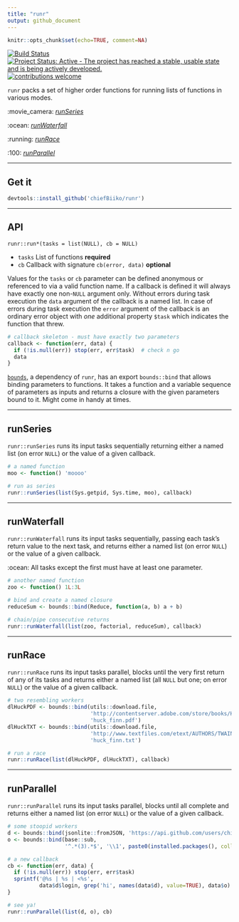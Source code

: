 ```yaml
---
title: "runr"
output: github_document
---
```


```r
knitr::opts_chunk$set(echo=TRUE, comment=NA)
```

[![Build Status](https://travis-ci.org/chiefBiiko/runr.svg?branch=master)](https://travis-ci.org/chiefBiiko/runr)
[![Project Status: Active - The project has reached a stable, usable state and is being actively developed.](http://www.repostatus.org/badges/latest/active.svg)](http://www.repostatus.org/#active)
[![contributions welcome](https://img.shields.io/badge/contributions-welcome-brightgreen.svg?style=flat)](https://github.com/chiefBiiko/runr/issues)

`runr` packs a set of higher order functions for running lists of functions in various modes.

:movie_camera: *[runSeries]* 

:ocean: *[runWaterfall]* 

:running: *[runRace]* 

:100: *[runParallel]*

***

## Get it

```r
devtools::install_github('chiefBiiko/runr')
```

***

## API

`runr::run*(tasks = list(NULL), cb = NULL)`

+ `tasks` List of functions **required** 
+ `cb` Callback with signature `cb(error, data)` **optional**

Values for the `tasks` or `cb` parameter can be defined anonymous or referenced to via a valid function name. If a callback is defined it will always have exactly one non-`NULL` argument only. Without errors during task execution the `data` argument of the callback is a named list. In case of errors during task execution the `error` argument of the callback is an ordinary error object with *one* additional property `$task` which indicates the function that threw.

```r
# callback skeleton - must have exactly two parameters
callback <- function(err, data) {
  if (!is.null(err)) stop(err, err$task)  # check n go
  data
}
```

[`bounds`](https://github.com/chiefBiiko/bounds), a dependency of `runr`, has an export `bounds::bind` that allows binding parameters to functions. It takes a function and a variable sequence of parameters as inputs and returns a closure with the given parameters bound to it. Might come in handy at times.

***

## runSeries

`runr::runSeries` runs its input tasks sequentially returning either a named list (on error `NULL`) or the value of a given callback.

```r
# a named function
moo <- function() 'moooo'

# run as series
runr::runSeries(list(Sys.getpid, Sys.time, moo), callback)
 ```

***
 
## runWaterfall

`runr::runWaterfall` runs its input tasks sequentially, passing each task's return value to the next task, and returns either a named list (on error `NULL`) or the value of a given callback.

:ocean: All tasks except the first must have at least one parameter.

```r
# another named function
zoo <- function() 1L:3L

# bind and create a named closure
reduceSum <- bounds::bind(Reduce, function(a, b) a + b)

# chain/pipe consecutive returns
runr::runWaterfall(list(zoo, factorial, reduceSum), callback)
```

***

## runRace

`runr::runRace` runs its input tasks parallel, blocks until the very first return of any of its tasks and returns either a named list (all `NULL` but one; on error `NULL`) or the value of a given callback.

```r
# two resembling workers
dlHuckPDF <- bounds::bind(utils::download.file, 
                          'http://contentserver.adobe.com/store/books/HuckFinn.pdf',
                          'huck_finn.pdf')
dlHuckTXT <- bounds::bind(utils::download.file, 
                          'http://www.textfiles.com/etext/AUTHORS/TWAIN/huck_finn',
                          'huck_finn.txt')

# run a race
runr::runRace(list(dlHuckPDF, dlHuckTXT), callback)
```

***

## runParallel

`runr::runParallel` runs its input tasks parallel, blocks until all complete and returns either a named list (on error `NULL`) or the value of a given callback.

```r
# some stoopid workers
d <- bounds::bind(jsonlite::fromJSON, 'https://api.github.com/users/chiefBiiko')
o <- bounds::bind(base::sub, 
                  '^.*(3).*$', '\\1', paste0(installed.packages(), collapse=''))

# a new callback
cb <- function(err, data) {
  if (!is.null(err)) stop(err, err$task)
  sprintf('@%s | %s | <%s',
          data$d$login, grep('hi', names(data$d), value=TRUE), data$o)
}

# see ya!
runr::runParallel(list(d, o), cb)
```
